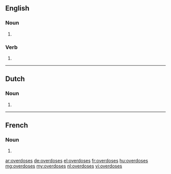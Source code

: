 ==English==

===Noun===
{{head|en|plural}}

# {{plural of|overdose|lang=en}}

===Verb===
{{head|en|verb form}}

# {{en-third-person singular of|overdose}}

----

==Dutch==

===Noun===
{{head|nl|noun plural form}}

# {{nl-noun form of|pl|overdosis}}

----

==French==

===Noun===
{{head|fr|plural|g=?}}

# {{plural of|overdose|lang=fr}}

[[ar:overdoses]]
[[de:overdoses]]
[[el:overdoses]]
[[fr:overdoses]]
[[hu:overdoses]]
[[mg:overdoses]]
[[my:overdoses]]
[[nl:overdoses]]
[[vi:overdoses]]